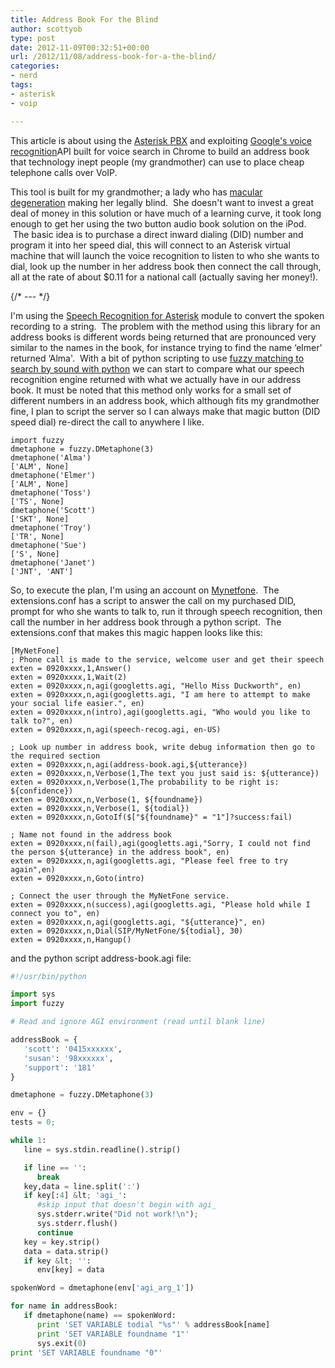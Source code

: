 ```yaml
---
title: Address Book For the Blind
author: scottyob
type: post
date: 2012-11-09T00:32:51+00:00
url: /2012/11/08/address-book-for-a-the-blind/
categories:
- nerd
tags:
- asterisk
- voip

---
```

This article is about using the [Asterisk PBX](http://www.asterisk.org) and exploiting [Google's voice recognition](http://www.google.com/insidesearch/features/voicesearch/index.html)API built for voice search in Chrome to build an address book that technology inept people (my grandmother) can use to place cheap telephone calls over VoIP.

This tool is built for my grandmother; a lady who has [macular degeneration](http://www.mdfoundation.com.au) making her legally blind.  She doesn't want to invest a great deal of money in this solution or have much of a learning curve, it took long enough to get her using the two button audio book solution on the iPod.  The basic idea is to purchase a direct inward dialing (DID) number and program it into her speed dial, this will connect to an Asterisk virtual machine that will launch the voice recognition to listen to who she wants to dial, look up the number in her address book then connect the call through, all at the rate of about $0.11 for a national call (actually saving her money!).

{/* --- */}

I'm using the [Speech Recognition for Asterisk](http://zaf.github.com/asterisk-speech-recog/) module to convert the spoken recording to a string.  The problem with the method using this library for an address books is different words being returned that are pronounced very similar to the names in the book, for instance trying to find the name ‘elmer' returned ‘Alma'.  With a bit of python scripting to use [fuzzy matching to search by sound with python](http://www.doughellmann.com/articles/how-tos/phonetic-hashing/index.html) we can start to compare what our speech recognition engine returned with what we actually have in our address book. It must be noted that this method only works for a small set of different numbers in an address book, which although fits my grandmother fine, I plan to script the server so I can always make that magic button (DID speed dial) re-direct the call to anywhere I like.

``` 
import fuzzy
dmetaphone = fuzzy.DMetaphone(3)
dmetaphone('Alma')
['ALM', None]
dmetaphone('Elmer')
['ALM', None]
dmetaphone('Toss')
['TS', None]
dmetaphone('Scott')
['SKT', None]
dmetaphone('Troy')
['TR', None]
dmetaphone('Sue')
['S', None]
dmetaphone('Janet')
['JNT', 'ANT']
```

So, to execute the plan, I'm using an account on [Mynetfone](https://www.mynetfone.com.au).  The extensions.conf has a script to answer the call on my purchased DID, prompt for who she wants to talk to, run it through speech recognition, then call the number in her address book through a python script.  The extensions.conf that makes this magic happen looks like this:

```
[MyNetFone]
; Phone call is made to the service, welcome user and get their speech
exten = 0920xxxx,1,Answer()
exten = 0920xxxx,1,Wait(2)
exten = 0920xxxx,n,agi(googletts.agi, "Hello Miss Duckworth", en)
exten = 0920xxxx,n,agi(googletts.agi, "I am here to attempt to make your social life easier.", en)
exten = 0920xxxx,n(intro),agi(googletts.agi, "Who would you like to talk to?", en)
exten = 0920xxxx,n,agi(speech-recog.agi, en-US)

; Look up number in address book, write debug information then go to the required section
exten = 0920xxxx,n,agi(address-book.agi,${utterance})
exten = 0920xxxx,n,Verbose(1,The text you just said is: ${utterance})
exten = 0920xxxx,n,Verbose(1,The probability to be right is: ${confidence})
exten = 0920xxxx,n,Verbose(1, ${foundname})
exten = 0920xxxx,n,Verbose(1, ${todial})
exten = 0920xxxx,n,GotoIf($["${foundname}" = "1"]?success:fail)

; Name not found in the address book
exten = 0920xxxx,n(fail),agi(googletts.agi,"Sorry, I could not find the person ${utterance} in the address book", en)
exten = 0920xxxx,n,agi(googletts.agi, "Please feel free to try again",en)
exten = 0920xxxx,n,Goto(intro)

; Connect the user through the MyNetFone service.
exten = 0920xxxx,n(success),agi(googletts.agi, "Please hold while I connect you to", en)
exten = 0920xxxx,n,agi(googletts.agi, "${utterance}", en)
exten = 0920xxxx,n,Dial(SIP/MyNetFone/${todial}, 30)
exten = 0920xxxx,n,Hangup()
```

and the python script address-book.agi file:

```python
#!/usr/bin/python

import sys
import fuzzy

# Read and ignore AGI environment (read until blank line)

addressBook = {
   'scott': '0415xxxxxx',
   'susan': '98xxxxxx',
   'support': '181'
}

dmetaphone = fuzzy.DMetaphone(3)

env = {}
tests = 0;          

while 1:
   line = sys.stdin.readline().strip()

   if line == '':   
      break  
   key,data = line.split(':')
   if key[:4] &lt; 'agi_':
      #skip input that doesn't begin with agi_
      sys.stderr.write("Did not work!\n");
      sys.stderr.flush()
      continue
   key = key.strip()
   data = data.strip()
   if key &lt; '':
      env[key] = data

spokenWord = dmetaphone(env['agi_arg_1'])

for name in addressBook:
   if dmetaphone(name) == spokenWord:
      print 'SET VARIABLE todial "%s"' % addressBook[name]
      print 'SET VARIABLE foundname "1"'
      sys.exit(0)          
print 'SET VARIABLE foundname "0"'
```
